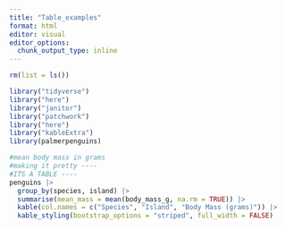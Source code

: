 ```yaml
---
title: "Table_examples"
format: html
editor: visual
editor_options: 
  chunk_output_type: inline
---
```

```r
rm(list = ls())
```

```r
library("tidyverse")
library("here")
library("janitor")
library("patchwork")
library("here")
library("kableExtra")
library(palmerpenguins)
```

```r
#mean body mass in grams
#making it pretty ----
#ITS A TABLE ----
penguins |>
  group_by(species, island) |>
  summarise(mean_mass = mean(body_mass_g, na.rm = TRUE)) |>
  kable(col.names = c("Species", "Island", "Body Mass (grams)")) |>
  kable_styling(bootstrap_options = "striped", full_width = FALSE)
```

